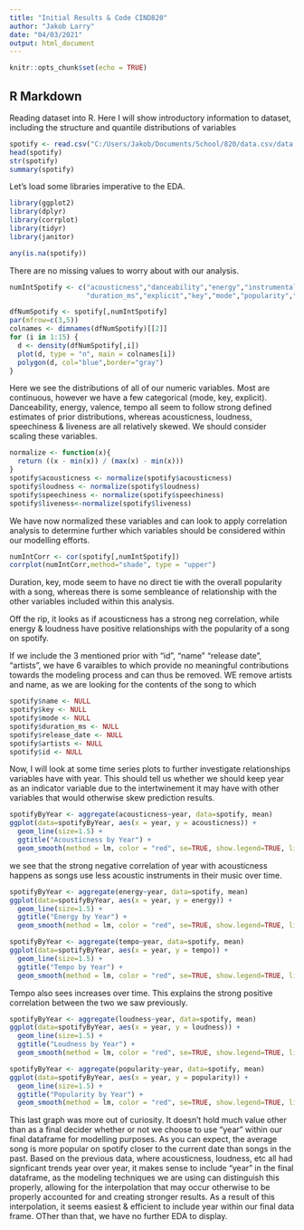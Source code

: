 ```yaml
---
title: "Initial Results & Code CIND820"
author: "Jakob Larry"
date: "04/03/2021"
output: html_document
---
```


```r
knitr::opts_chunk$set(echo = TRUE)
```

## R Markdown

Reading dataset into R. Here I will show introductory information to dataset, including the structure and quantile distributions of variables

```r
spotify <- read.csv("C:/Users/Jakob/Documents/School/820/data.csv/data.csv")
head(spotify)
str(spotify)
summary(spotify)
```
Let's load some libraries imperative to the EDA.
```r
library(ggplot2)
library(dplyr)
library(corrplot)
library(tidyr)
library(janitor)
```


``` r
any(is.na(spotify))

```
There are no missing values to worry about with our analysis.

``` r
numIntSpotify <- c("acousticness","danceability","energy","instrumentalness","liveness","loudness","speechiness","tempo","valence", 
                   "duration_ms","explicit","key","mode","popularity","year")

dfNumSpotify <- spotify[,numIntSpotify]
par(mfrow=c(3,5))
colnames <- dimnames(dfNumSpotify)[[2]]
for (i in 1:15) {
  d <- density(dfNumSpotify[,i])
  plot(d, type = "n", main = colnames[i])
  polygon(d, col="blue",border="gray")
}

```
Here we see the distributions of all of our numeric variables. Most are continuous, however we have a few categorical (mode, key, explicit). Danceability, energy, valence, tempo all seem to follow strong defined estimates of prior distributions, whereas acousticness, loudness, speechiness & liveness are all relatively skewed. We should consider scaling these variables. 

``` r

normalize <- function(x){
  return ((x - min(x)) / (max(x) - min(x)))
}
spotify$acousticness <- normalize(spotify$acousticness)
spotify$loudness <- normalize(spotify$loudness)
spotify$speechiness <- normalize(spotify$speechiness)
spotify$liveness<-normalize(spotify$liveness)
```
We have now normalized these variables and can look to apply correlation analysis to determine further which variables should be considered within our modelling efforts. 



``` r
numIntCorr <- cor(spotify[,numIntSpotify])
corrplot(numIntCorr,method="shade", type = "upper")
```
Duration, key, mode seem to have no direct tie with the overall popularity with a song, whereas there is some sembleance of relationship with the other variables included within this analysis. 

Off the rip, it looks as if acousticness has a strong neg correlation, while energy & loudness have positive relationships with the popularity of a song on spotify. 

If we include the 3 mentioned prior with "id", "name" "release date", "artists", we have 6 varaibles to which provide no meaningful contributions towards the modeling process and can thus be removed. WE remove artists and name, as we are looking for the contents of the song to which 


``` r
spotify$name <- NULL 
spotify$key <- NULL
spotify$mode <- NULL
spotify$duration_ms <- NULL
spotify$release_date <- NULL
spotify$artists <- NULL
spotify$id <- NULL 
```

Now, I will look at some time series plots to further investigate relationships variables have with year. This should tell us whether we should keep year as an indicator variable due to the intertwinement it may have with other variables that would otherwise skew prediction results. 


```r
spotifyByYear <- aggregate(acousticness~year, data=spotify, mean)
ggplot(data=spotifyByYear, aes(x = year, y = acousticness)) + 
  geom_line(size=1.5) +
  ggtitle("Acousticness by Year") +
  geom_smooth(method = lm, color = "red", se=TRUE, show.legend=TRUE, linetype ="longdash")

```

we see that the strong negative correlation of year with acousticness happens as songs use less acoustic instruments in their music over time. 

```r
spotifyByYear <- aggregate(energy~year, data=spotify, mean)
ggplot(data=spotifyByYear, aes(x = year, y = energy)) + 
  geom_line(size=1.5) +
  ggtitle("Energy by Year") +
  geom_smooth(method = lm, color = "red", se=TRUE, show.legend=TRUE, linetype ="longdash")
```

```r
spotifyByYear <- aggregate(tempo~year, data=spotify, mean)
ggplot(data=spotifyByYear, aes(x = year, y = tempo)) + 
  geom_line(size=1.5) +
  ggtitle("Tempo by Year") +
  geom_smooth(method = lm, color = "red", se=TRUE, show.legend=TRUE, linetype ="longdash")
```

Tempo also sees increases over time. This explains the strong positive correlation between the two we saw previously. 

```r
spotifyByYear <- aggregate(loudness~year, data=spotify, mean)
ggplot(data=spotifyByYear, aes(x = year, y = loudness)) + 
  geom_line(size=1.5) +
  ggtitle("Loudness by Year") +
  geom_smooth(method = lm, color = "red", se=TRUE, show.legend=TRUE, linetype ="longdash")

```


```r

spotifyByYear <- aggregate(popularity~year, data=spotify, mean)
ggplot(data=spotifyByYear, aes(x = year, y = popularity)) + 
  geom_line(size=1.5) +
  ggtitle("Popularity by Year") +
  geom_smooth(method = lm, color = "red", se=TRUE, show.legend=TRUE, linetype ="longdash")

```

This last graph was more out of curiosity. It doesn't hold much value other than as a final decider whether or not we choose to use "year" within our final dataframe for modelling purposes. As you can expect, the average song is more popular on spotify closer to the current date than songs in the past. Based on the previous data, where acousticness, loudness, etc all had signficant trends year over year, it makes sense to include "year" in the final dataframe, as the modeling techniques we are using can distinguish this properly, allowing for the interpolation that may occur otherwise to be properly accounted for and creating stronger results. As a result of this interpolation, it seems easiest & efficient to include year within our final data frame. OTher than that, we have no further EDA to display. 














